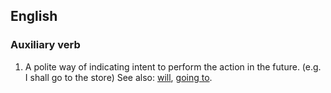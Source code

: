 ==English==

===Auxiliary verb===
#A polite way of indicating intent to perform the action in the future. (e.g. I shall go to the store) See also: [[will]], [[going to]].